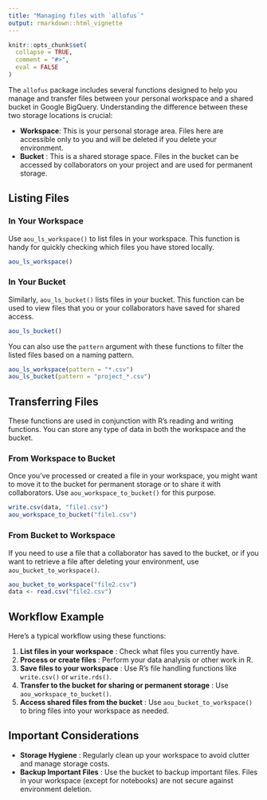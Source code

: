 ```yaml
---
title: "Managing files with `allofus`"
output: rmarkdown::html_vignette
---
```


```r
knitr::opts_chunk$set(
  collapse = TRUE,
  comment = "#>",
  eval = FALSE
)
```

The `allofus` package includes several functions designed to help you manage and transfer files between your personal workspace and a shared bucket in Google BigQuery. Understanding the difference between these two storage locations is crucial: 

- **Workspace**: This is your personal storage area. Files here are accessible only to you and will be deleted if you delete your environment. 
- **Bucket** : This is a shared storage space. Files in the bucket can be accessed by collaborators on your project and are used for permanent storage.

## Listing Files
### In Your Workspace

Use `aou_ls_workspace()` to list files in your workspace. This function is handy for quickly checking which files you have stored locally.

```r
aou_ls_workspace()
```

### In Your Bucket

Similarly, `aou_ls_bucket()` lists files in your bucket. This function can be used to view files that you or your collaborators have saved for shared access.

```r
aou_ls_bucket()
```

You can also use the `pattern` argument with these functions to filter the listed files based on a naming pattern.

```r
aou_ls_workspace(pattern = "*.csv")
aou_ls_bucket(pattern = "project_*.csv")
```


## Transferring Files

These functions are used in conjunction with R's reading and writing functions. You can store any type of data in both the workspace and the bucket.

### From Workspace to Bucket

Once you've processed or created a file in your workspace, you might want to move it to the bucket for permanent storage or to share it with collaborators. Use `aou_workspace_to_bucket()` for this purpose.

```r
write.csv(data, "file1.csv")
aou_workspace_to_bucket("file1.csv")
```


### From Bucket to Workspace

If you need to use a file that a collaborator has saved to the bucket, or if you want to retrieve a file after deleting your environment, use `aou_bucket_to_workspace()`.

```r
aou_bucket_to_workspace("file2.csv")
data <- read.csv("file2.csv")
```

## Workflow Example

Here’s a typical workflow using these functions: 

1. **List files in your workspace** : Check what files you currently have. 
2. **Process or create files** : Perform your data analysis or other work in R. 
3. **Save files to your workspace** : Use R’s file handling functions like `write.csv()` or `write.rds()`. 
4. **Transfer to the bucket for sharing or permanent storage** : Use `aou_workspace_to_bucket()`. 
5. **Access shared files from the bucket** : Use `aou_bucket_to_workspace()` to bring files into your workspace as needed.

## Important Considerations 

- **Storage Hygiene** : Regularly clean up your workspace to avoid clutter and manage storage costs. 
- **Backup Important Files** : Use the bucket to backup important files. Files in your workspace (except for notebooks) are not secure against environment deletion.
